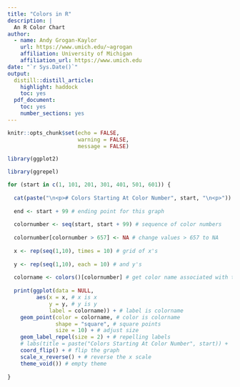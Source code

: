```yaml
---
title: "Colors in R"
description: |
  An R Color Chart
author:
  - name: Andy Grogan-Kaylor
    url: https://www.umich.edu/~agrogan
    affiliation: University of Michigan
    affiliation_url: https://www.umich.edu
date: "`r Sys.Date()`"
output:
  distill::distill_article:
    highlight: haddock
    toc: yes
  pdf_document:
    toc: yes
    number_sections: yes
---
```


```r

knitr::opts_chunk$set(echo = FALSE,
                      warning = FALSE,
                      message = FALSE)

```

```r

library(ggplot2)

library(ggrepel)

```

```r

for (start in c(1, 101, 201, 301, 401, 501, 601)) {
  
  cat(paste("\n<p># Colors Starting At Color Number", start, "\n<p>")) 
  
  end <- start + 99 # ending point for this graph
  
  colornumber <- seq(start, start + 99) # sequence of color numbers
  
  colornumber[colornumber > 657] <- NA # change values > 657 to NA
  
  x <- rep(seq(1,10), times = 10) # grid of x's
  
  y <- rep(seq(1,10), each = 10) # and y's
  
  colorname <- colors()[colornumber] # get color name associated with that number
  
  print(ggplot(data = NULL,
         aes(x = x, # x is x
             y = y, # y is y
             label = colorname)) + # label is colorname
    geom_point(color = colorname, # color is colorname
               shape = "square", # square points
               size = 10) + # adjust size
    geom_label_repel(size = 2) + # repelling labels
    # labs(title = paste("Colors Starting At Color Number", start)) +
    coord_flip() + # flip the graph
    scale_x_reverse() + # reverse the x scale
    theme_void()) # empty theme
  
}


```

